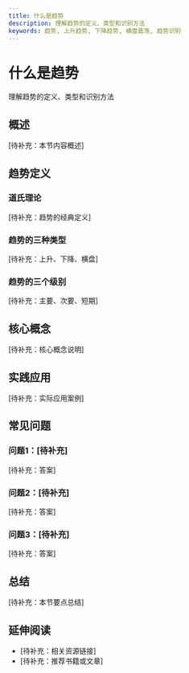 ```yaml
---
title: 什么是趋势
description: 理解趋势的定义、类型和识别方法
keywords: 趋势, 上升趋势, 下降趋势, 横盘震荡, 趋势识别
---
```


# 什么是趋势

理解趋势的定义、类型和识别方法

## 概述

[待补充：本节内容概述]

## 趋势定义

### 道氏理论
[待补充：趋势的经典定义]

### 趋势的三种类型
[待补充：上升、下降、横盘]

### 趋势的三个级别
[待补充：主要、次要、短期]

## 核心概念

[待补充：核心概念说明]

## 实践应用

[待补充：实际应用案例]

## 常见问题

### 问题1：[待补充]
[待补充：答案]

### 问题2：[待补充]
[待补充：答案]

### 问题3：[待补充]
[待补充：答案]

## 总结

[待补充：本节要点总结]

## 延伸阅读

- [待补充：相关资源链接]
- [待补充：推荐书籍或文章]

